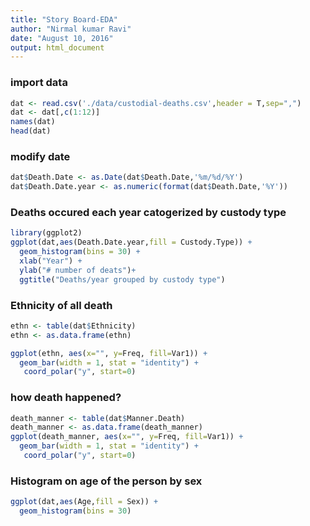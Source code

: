 ```yaml
---
title: "Story Board-EDA"
author: "Nirmal kumar Ravi"
date: "August 10, 2016"
output: html_document
---
```



### import data
```r
dat <- read.csv('./data/custodial-deaths.csv',header = T,sep=",")
dat <- dat[,c(1:12)]
names(dat)
head(dat)
```


### modify date
```r
dat$Death.Date <- as.Date(dat$Death.Date,'%m/%d/%Y')
dat$Death.Date.year <- as.numeric(format(dat$Death.Date,'%Y'))
```


### Deaths occured each year catogerized by custody type
```r
library(ggplot2)
ggplot(dat,aes(Death.Date.year,fill = Custody.Type)) +
  geom_histogram(bins = 30) +
  xlab("Year") +
  ylab("# number of deats")+
  ggtitle("Deaths/year grouped by custody type")

```

### Ethnicity of all death

```r
ethn <- table(dat$Ethnicity)
ethn <- as.data.frame(ethn)

ggplot(ethn, aes(x="", y=Freq, fill=Var1)) +
  geom_bar(width = 1, stat = "identity") +
   coord_polar("y", start=0)

```

### how death happened?

```r
death_manner <- table(dat$Manner.Death)
death_manner <- as.data.frame(death_manner)
ggplot(death_manner, aes(x="", y=Freq, fill=Var1)) +
  geom_bar(width = 1, stat = "identity") +
   coord_polar("y", start=0)
```

### Histogram on age of the person by sex

```r
ggplot(dat,aes(Age,fill = Sex)) +
  geom_histogram(bins = 30)

```



